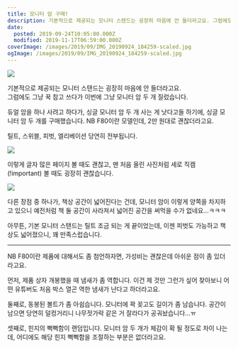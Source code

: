 ```yaml
---
title: 모니터 암 구매!
description: 기본적으로 제공되는 모니터 스탠드는 굉장히 마음에 안 들더라고요. 그럼에도 그냥 꾹 참고 쓰다가 이번에 그냥 모니터 암 두 개 질렀습니다. 듀얼 암을 하나 사려고 하다가, 싱글 모니터 암 두 개 사는 게 낫다고들 하기에, 싱글 모니터 암 두 개를 구매했습니다. NB F80이란 모델인데, 2만 원대로 괜찮더라고요. 틸트, 스위블, 피벗, 엘리베이션 당연히 전부됩니다. 이렇게 글자 많은
date:
  posted: 2019-09-24T10:05:00.000Z
  modified: 2019-11-17T06:59:00.000Z
coverImage: /images/2019/09/IMG_20190924_184259-scaled.jpg
ogImage: /images/2019/09/IMG_20190924_184259-scaled.jpg
---
```


![](/images/2019/09/IMG_20190924_184259.jpg)

기본적으로 제공되는 모니터 스탠드는 굉장히 마음에 안 들더라고요.  
 그럼에도 그냥 꾹 참고 쓰다가 이번에 그냥 모니터 암 두 개 질렀습니다.

듀얼 암을 하나 사려고 하다가, 싱글 모니터 암 두 개 사는 게 낫다고들 하기에, 싱글 모니터 암 두 개를 구매했습니다. NB F80이란 모델인데, 2만 원대로 괜찮더라고요.

틸트, 스위블, 피벗, 엘리베이션 당연히 전부됩니다.

![](/images/2019/09/세로-모니터.png)

이렇게 글자 많은 페이지 볼 때도 괜찮고, 맨 처음 올린 사진처럼 세로 직캠 (!important) 볼 때도 굉장히 괜찮습니다.

![](/images/2019/09/IMG_20190924_193338.jpg)

다른 장점 중 하나가, 책상 공간이 넓어진다는 건데, 모니터 암이 이렇게 양쪽을 차지하고 있으니 예전처럼 책 둘 공간이 사라져서 넓어진 공간을 써먹을 수가 없네요...ㅋㅋㅋ

아무튼, 기본 모니터 스탠드는 틸트 조금 되는 게 끝이었는데, 이젠 피벗도 가능하고 책상도 넓어졌으니, 꽤 만족스럽습니다.

---

NB F80이란 제품에 대해서도 좀 첨언하자면, 가성비는 괜찮은데 아쉬운 점이 좀 있더라고요.

먼저, 제품 상자 개봉했을 때 냄새가 좀 역합니다. 이건 제 것만 그런가 싶어 찾아보니 어떤 유튜버도 처음 박스 열곤 역한 냄새가 난다고 하더라고요.

둘째로, 동봉된 볼트가 좀 아쉽습니다. 모니터에 꽉 꽂고도 길이가 좀 남습니다. 공간이 남으면 당연히 덜컹거리니 나무젓가락 같은 거 잘라다가 공궈놨습니다…ㅠ

셋째로, 힌지의 뻑뻑함이 랜덤입니다. 모니터 암 두 개가 체감이 확 될 정도로 차이 나는데, 어디에도 해당 힌지 뻑뻑함을 조절하는 부분은 없더라고요.